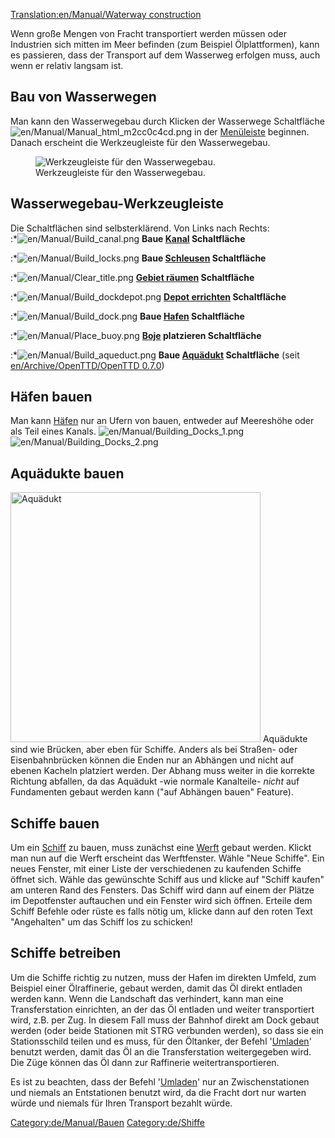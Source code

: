 [[Translation:en/Manual/Waterway construction]]
{{de/Übersetzung|en/Manual/Waterway construction|100}}
{{de/Manual/Inhaltsverzeichnis}}

Wenn große Mengen von Fracht transportiert werden müssen oder Industrien sich mitten im Meer befinden (zum Beispiel Ölplattformen), kann es passieren, dass der Transport auf dem Wasserweg erfolgen muss, auch wenn er relativ langsam ist.

==Bau von Wasserwegen==
Man kann den Wasserwegebau durch Klicken der Wasserwege Schaltfläche [[File:en/Manual/Manual html m2cc0c4cd.png]] in der [[de/Manual/Spieloberfläche|Menüleiste]] beginnen. Danach erscheint die Werkzeugleiste für den Wasserwegebau.

[[File:en/Manual/Dock toolbar.png|center|frame|Werkzeugleiste für den Wasserwegebau.]]

==Wasserwegebau-Werkzeugleiste==
Die Schaltflächen sind selbsterklärend. Von Links nach Rechts:<br>
:*[[File:en/Manual/Build canal.png]] '''Baue [[de/Kanal|Kanal]] Schaltfläche'''
:*[[File:en/Manual/Build locks.png]] '''Baue [[de/Schleusen|Schleusen]] Schaltfläche'''
:*[[File:en/Manual/Clear title.png]] '''[[de/Manual/Landschaftsbau|Gebiet räumen]] Schaltfläche'''
:*[[File:en/Manual/Build dockdepot.png]] '''[[de/Depots|Depot errichten]] Schaltfläche'''
:*[[File:en/Manual/Build dock.png]] '''Baue [[de/Hafen|Hafen]] Schaltfläche'''
:*[[File:en/Manual/Place buoy.png]] '''[[de/Boje|Boje]] platzieren Schaltfläche'''
:*[[File:en/Manual/Build aqueduct.png]] '''Baue [[en/Wasserwegebau#aquadukte-bauen|Aquädukt]] Schaltfläche''' (seit [[en/Archive/OpenTTD/OpenTTD 0.7.0]])

==Häfen bauen==
Man kann [[de/Hafen|Häfen]] nur an Ufern von bauen, entweder auf Meereshöhe oder als Teil eines Kanals.
[[File:en/Manual/Building Docks 1.png|left]] [[File:en/Manual/Building Docks 2.png]]

==Aquädukte bauen==
[[File:en/Manual/Aqueduct.png|thumb|400px|Aquädukt]]
Aquädukte sind wie Brücken, aber eben für Schiffe. Anders als bei Straßen- oder Eisenbahnbrücken können die Enden nur an Abhängen und nicht auf ebenen Kacheln platziert werden. Der Abhang muss weiter in die korrekte Richtung abfallen, da das Aquädukt -wie normale Kanalteile- ''nicht '' auf Fundamenten gebaut werden kann ("auf Abhängen bauen" Feature).<br style="clear:both;">

==Schiffe bauen==
Um ein [[de/Schiff|Schiff]] zu bauen, muss zunächst eine [[de/Werft|Werft]] gebaut werden. Klickt man nun auf die Werft erscheint das Werftfenster. Wähle "Neue Schiffe". Ein neues Fenster, mit einer Liste der verschiedenen zu kaufenden Schiffe öffnet sich. Wähle das gewünschte Schiff aus und klicke auf "Schiff kaufen" am unteren Rand des Fensters. Das Schiff wird dann auf einem der Plätze im Depotfenster auftauchen und ein Fenster wird sich öffnen. Erteile dem Schiff Befehle oder rüste es falls nötig um, klicke dann auf den roten Text "Angehalten" um das Schiff los zu schicken!

==Schiffe betreiben==
Um die Schiffe richtig zu nutzen, muss der Hafen im direkten Umfeld, zum Beispiel einer Ölraffinerie, gebaut werden, damit das Öl direkt entladen werden kann. Wenn die Landschaft das verhindert, kann man eine Transferstation einrichten, an der das Öl entladen und weiter transportiert wird, z.B. per Zug. In diesem Fall muss der Bahnhof direkt am Dock gebaut werden (oder beide Stationen mit STRG verbunden werden), so dass sie ein Stationsschild teilen und es muss, für den Öltanker, der Befehl '[[de/Manual/Aufträge#umladen|Umladen]]' benutzt werden, damit das Öl an die Transferstation weitergegeben wird. Die Züge können das Öl dann zur Raffinerie  weitertransportieren.

Es ist zu beachten, dass der Befehl '[[de/Manual/Aufträge#umladen|Umladen]]' nur an Zwischenstationen und niemals an Entstationen benutzt wird, da die Fracht dort nur warten würde und niemals für Ihren Transport bezahlt würde.
[[Category:de/Manual/Bauen]]
[[Category:de/Shiffe]]